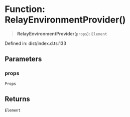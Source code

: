 # Function: RelayEnvironmentProvider()

> **RelayEnvironmentProvider**(`props`): `Element`

Defined in: dist/index.d.ts:133

## Parameters

### props

`Props`

## Returns

`Element`
